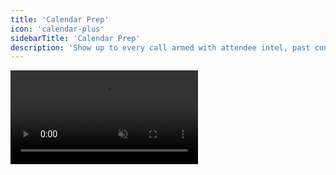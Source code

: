 ```yaml
---
title: 'Calendar Prep'
icon: 'calendar-plus'
sidebarTitle: 'Calendar Prep'
description: 'Show up to every call armed with attendee intel, past context, and a crisp agenda.'
---
```


<Frame>
  <video
    src="https://lindyfiles.nyc3.cdn.digitaloceanspaces.com/meeting-prep.mp4"
    autoPlay
    muted
    loop
    playsInline
  />
</Frame>

## Quick Overview

Connect Lindy to your calendar and let it:

- **Trigger** before each meeting to gather context  
- **Research** attendees across LinkedIn and the web  
- **Summarize** past emails, CRM notes, and action items  
- **Draft** a tailored brief or agenda for the call  
- **Deliver** everything via Slack, email, or Docs  

You'll find the **Meeting Prep** template in your Lindy dashboard to kick‑start the flow.

## Setting Up Your Meeting Prep Flow

### Step&nbsp;1: Daily Trigger & Calendar Pull

<Frame>
  <img src="/lindy-brand-assets/placeholder.png" alt="Time trigger and calendar query" />
</Frame>

1. Choose `Scheduler – Daily at 6 AM` (or any offset you prefer).  
2. Add `Google Calendar – List Events` for the next business day.  

### Step&nbsp;2: Loop Through Events

<Frame>
  <img src="/lindy-brand-assets/placeholder.png" alt="Loop over events" />
</Frame>

- Insert `Loop – For Each` to iterate over every upcoming event.  
- Inside the loop, reference event fields such as `attendees`, `title`, and `hangoutLink`.

### Step&nbsp;3: Enrich Attendees

<Frame>
  <img src="/lindy-brand-assets/placeholder.png" alt="Attendee research" />
</Frame>

For each attendee:

1. `AI Agent – Search the Internet`  

Find the LinkedIn URL for `attendee.name` at `attendee.company`.

2. `People Data Labs – Enrich Person` to pull title, phone, and company info.

### Step&nbsp;4: Pull Past Communications

<Frame>
<img src="/lindy-brand-assets/placeholder.png" alt="Search past emails" />
</Frame>

- Action: `Gmail – Search Emails`  
- Query:

from:`attendee.email` OR to:`attendee.email` newer_than:365d

Store snippets or thread links for context.

### Step 5: Draft the Brief

<Frame>
<img src="/lindy-brand-assets/placeholder.png" alt="Generate meeting brief" />
</Frame>

Use `AI Agent – Generate Text`:

Write a concise prep brief:
- Name, role, LinkedIn
- Recent news or funding
- Last email summary
- Open action items
- Limit to 150 words.


### Step 6: Send or Save

<Frame>
  <img src="/lindy-brand-assets/placeholder.png" alt="Send prep summary" />
</Frame>

- Option A: `Slack – Send DM` with the compiled briefs.  
- Option B: `Gmail – Send Email` to yourself or the team.  
- Option C: `Google Docs – Append` to a rolling prep doc.

## Advanced Customizations

| Trick                     | What it does                                                                  |
|---------------------------|--------------------------------------------------------------------------------|
| Agenda Drafting           | Have Lindy propose a 3‑point agenda and email it to attendees pre‑call.        |
| CRM Insight Pull          | Fetch lead/opportunity fields from HubSpot or Salesforce and add to the brief. |
| Company News Monitor      | Use Perplexity to scan for funding, hires, or press releases within 30 days.    |
| Last‑Call Notes Injection | Search past meeting transcripts and surface key decisions or blockers.         |

## Best Practices

<AccordionGroup>
  <Accordion title="Respect Attendee Privacy">
    Share briefs internally only; avoid forwarding personal data to external guests.
  </Accordion>
  
  <Accordion title="Keep Research Timely">
    Limit web news searches to the past 90 days for relevance.
  </Accordion>
  
  <Accordion title="Stay Concise">
    Aim for one screen‑length briefs—signal over noise.
  </Accordion>
  
  <Accordion title="Automate, Then Review">
    Skim each brief the first week to fine‑tune prompts before full auto‑send.
  </Accordion>
</AccordionGroup>

## Next Steps

<CardGroup cols={2}>
  <Card title="Meeting Notetaker" href="/tutorials/meeting-notetaker" icon="file-alt">
    Record and summarize calls automatically
  </Card>
  <Card title="Action Item Tracker" href="/tutorials/action-tracker" icon="check">
    Capture tasks and owners as you meet
  </Card>
  <Card title="Deal Desk Prep" href="/tutorials/deal-desk-prep" icon="handshake">
    Pull pricing history & blockers before renewal calls
  </Card>
  <Card title="Post‑Meeting Recaps" href="/tutorials/post-meeting-recap" icon="paper-plane">
    Auto‑email summaries and next steps to attendees
  </Card>
</CardGroup>
